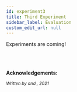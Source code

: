 ```yaml
---
id: experiment3
title: Third Experiment
sidebar_label: Evaluation
custom_edit_url: null
---
```


Experiments are coming!

<br/>
<br/>

**Acknowledgements:**<br/>


<div className="col text--right">
    <em>
        <small>
            Written by <strong></strong> and <strong></strong>, 2021
        </small>
    </em>
</div>